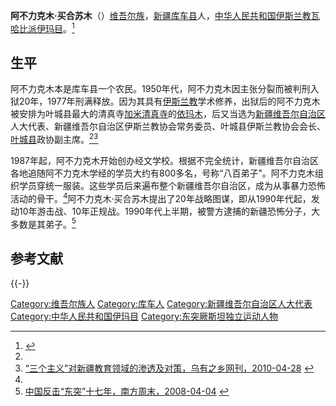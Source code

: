 '''阿不力克木·买合苏木'''（{{bd|1924年||1994年|}}）[[维吾尔族|维吾尔族]]，[[新疆|新疆]][[库车县|库车县]]人，[[中华人民共和国|中华人民共和国]][[伊斯兰教|伊斯兰教]][[瓦哈比派|瓦哈比派]][[伊玛目|伊玛目]]。<ref name=ifeng>{{Cite web |url=http://www.guancha.cn/FengHuangZhouKan/2013_12_19_193775_s.shtml |title=宗教保守思想危及新疆：恐袭天安门幕后，凤凰周刊2013年第35期 |accessdate=2015-03-15 |archive-date=2015-04-02 |archive-url=https://web.archive.org/web/20150402162625/http://www.guancha.cn/FengHuangZhouKan/2013_12_19_193775_s.shtml |dead-url=no }}</ref>

==生平==
阿不力克木本是库车县一个农民。1950年代，阿不力克木因主张分裂而被判刑入狱20年，1977年刑满释放。因为其具有[[伊斯兰教|伊斯兰教]]学术修养，出狱后的阿不力克木被安排为叶城县最大的清真寺[[加米清真寺|加米清真寺]]的[[伊玛目|依玛木]]，后又当选为[[新疆维吾尔自治区|新疆维吾尔自治区]]人大代表、新疆维吾尔自治区伊斯兰教协会常务委员、叶城县伊斯兰教协会会长、[[叶城县|叶城县]]政协副主席。<ref name=ifeng/><ref>[http://www.wyzxwk.com/Article/zatan/2010/04/141255.html “三个主义”对新疆教育领域的渗透及对策，乌有之乡网刊，2010-04-28] {{webarchive|url=https://web.archive.org/web/20150402180754/http://www.wyzxwk.com/Article/zatan/2010/04/141255.html |date=2015-04-02 }}</ref>

1987年起，阿不力克木开始创办经文学校。根据不完全统计，新疆维吾尔自治区各地追随阿不力克木学经的学员大约有800多名，号称“八百弟子”。阿不力克木组织学员穿统一服装。这些学员后来遍布整个新疆维吾尔自治区，成为从事暴力恐怖活动的骨干。<ref name=ifeng/>阿不力克木·买合苏木提出了20年战略图谋，即从1990年代起，发动10年游击战、10年正规战。1990年代上半期，被警方逮捕的新疆恐怖分子，大多数是其弟子。<ref>[http://www.infzm.com/content/6022 中国反击“东突”十七年，南方周末，2008-04-04] {{webarchive|url=https://web.archive.org/web/20140304182332/http://www.infzm.com/content/6022 |date=2014-03-04 }}</ref>

== 参考文献 ==
{{Reflist|2}}

{{-}}
{{新疆维吾尔自治区暴力恐怖活动和反恐行动|邓}}

[[Category:维吾尔族人|Category:维吾尔族人]]
[[Category:库车人|Category:库车人]]
[[Category:新疆维吾尔自治区人大代表|Category:新疆维吾尔自治区人大代表]]
[[Category:中华人民共和国伊玛目|Category:中华人民共和国伊玛目]]
[[Category:东突厥斯坦独立运动人物|Category:东突厥斯坦独立运动人物]]